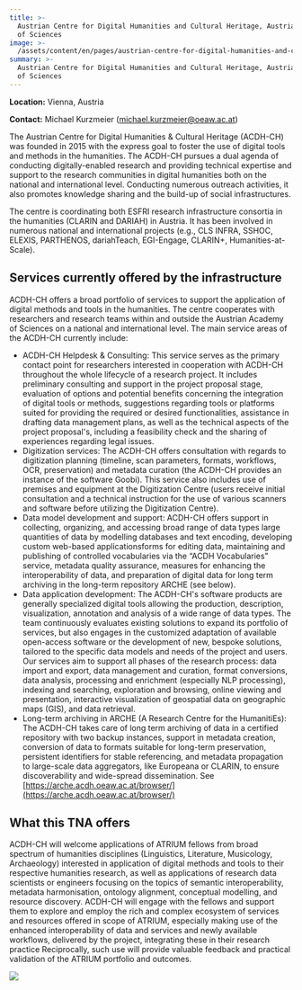 ```yaml
---
title: >-
  Austrian Centre for Digital Humanities and Cultural Heritage, Austrian Academy
  of Sciences
image: >-
  /assets/content/en/pages/austrian-centre-for-digital-humanities-and-cultural-heritage-austrian-academy-of-sciences-vienna-austria/image.jpg
summary: >-
  Austrian Centre for Digital Humanities and Cultural Heritage, Austrian Academy
  of Sciences
---
```

**Location:** Vienna, Austria

**Contact:** Michael Kurzmeier ([michael.kurzmeier@oeaw.ac.at](mailto:michael.kurzmeier@oeaw.ac.at))

The Austrian Centre for Digital Humanities & Cultural Heritage (ACDH-CH) was founded in 2015 with
the express goal to foster the use of digital tools and methods in the humanities. The ACDH-CH
pursues a dual agenda of conducting digitally-enabled research and providing technical expertise and
support to the research communities in digital humanities both on the national and international
level. Conducting numerous outreach activities, it also promotes knowledge sharing and the build-up
of social infrastructures.

The centre is coordinating both ESFRI research infrastructure consortia in the humanities (CLARIN
and DARIAH) in Austria. It has been involved in numerous national and international projects (e.g.,
CLS INFRA, SSHOC, ELEXIS, PARTHENOS, dariahTeach, EGI-Engage, CLARIN+, Humanities-at-Scale).

## Services currently offered by the infrastructure

ACDH-CH offers a broad portfolio of services to support the application of digital methods and tools
in the humanities. The centre cooperates with researchers and research teams within and outside the
Austrian Academy of Sciences on a national and international level. The main service areas of the
ACDH-CH currently include:

* ACDH-CH Helpdesk & Consulting: This service serves as the primary contact point for researchers
  interested in cooperation with ACDH-CH throughout the whole lifecycle of a research project. It
  includes preliminary consulting and support in the project proposal stage, evaluation of options
  and potential benefits concerning the integration of digital tools or methods, suggestions
  regarding tools or platforms suited for providing the required or desired functionalities,
  assistance in drafting data management plans, as well as the technical aspects of the project
  proposal's, including a feasibility check and the sharing of experiences regarding legal issues.
* Digitization services: The ACDH-CH offers consultation with regards to digitization planning
  (timeline, scan parameters, formats, workflows, OCR, preservation) and metadata curation (the
  ACDH-CH provides an instance of the software Goobi). This service also includes use of premises
  and equipment at the Digitization Centre (users receive initial consultation and a technical
  instruction for the use of various scanners and software before utilizing the Digitization
  Centre).
* Data model development and support: ACDH-CH offers support in collecting, organizing, and
  accessing broad range of data types large quantities of data by modelling databases and text
  encoding, developing custom web-based applicationsforms for editing data, maintaining and
  publishing of controlled vocabularies via the “ACDH Vocabularies” service, metadata quality
  assurance, measures for enhancing the interoperability of data, and preparation of digital data
  for long term archiving in the long-term repository ARCHE (see below).
* Data application development: The ACDH-CH's software products are generally specialized digital
  tools allowing the production, description, visualization, annotation and analysis of a wide
  range of data types. The team continuously evaluates existing solutions to expand its portfolio
  of services, but also engages in the customized adaptation of available open-access software or
  the development of new, bespoke solutions, tailored to the specific data models and needs of the
  project and users. Our services aim to support all phases of the research process: data import
  and export, data management and curation, format conversions, data analysis, processing and
  enrichment (especially NLP processing), indexing and searching, exploration and browsing, online
  viewing and presentation, interactive visualization of geospatial data on geographic maps (GIS),
  and data retrieval.
* Long-term archiving in ARCHE (A Research Centre for the HumanitiEs): The ACDH-CH takes care of
  long term archiving of data in a certified repository with two backup instances, support in
  metadata creation, conversion of data to formats suitable for long-term preservation, persistent
  identifiers for stable referencing, and metadata propagation to large-scale data aggregators,
  like Europeana or CLARIN, to ensure discoverability and wide-spread dissemination. See
  [https://arche.acdh.oeaw.ac.at/browser/](https://arche.acdh.oeaw.ac.at/browser/)

## What this TNA offers

ACDH-CH will welcome applications of ATRIUM fellows from broad spectrum of humanities disciplines
(Linguistics, Literature, Musicology, Archaeology) interested in application of digital methods and
tools to their respective humanities research, as well as applications of research data scientists
or engineers focusing on the topics of semantic interoperability, metadata harmonisation, ontology
alignment, conceptual modelling, and resource discovery. ACDH-CH will engage with the fellows and
support them to explore and employ the rich and complex ecosystem of services and resources offered
in scope of ATRIUM, especially making use of the enhanced interoperability of data and services and
newly available workflows, delivered by the project, integrating these in their research practice
Reciprocally, such use will provide valuable feedback and practical validation of the ATRIUM
portfolio and outcomes.

<LinkButton label="Apply Now" href="/tna-application-process/" />

![](/assets/content/en/pages/austrian-centre-for-digital-humanities-and-cultural-heritage-austrian-academy-of-sciences-vienna-austria/logo.png)
